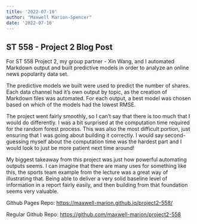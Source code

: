 ```yaml
---
title: '2022-07-10'
author: "Maxwell Marion-Spencer"
date: '2022-07-10'
---
```


## ST 558 - Project 2 Blog Post

For ST 558 Project 2, my group partner - Xin Wang, and I automated Markdown output and built predictive models in order to analyze an online news popularity data set.

The predictive models we built were used to predict the number of shares. Each data channel had it's own output by topic, as the creation of Markdown files was automated. For each output, a best model was chosen based on which of the models had the lowest RMSE. 

The project went fairly smoothly, so I can't say that there is too much that I would do differently. I was a bit surprised at the computation time required for the random forest process. This was also the most difficult portion, just ensuring that I was going about building it correctly. I would say second-guessing myself about the computation time was the hardest part and I would look to just be more patient next time around!

My biggest takeaway from this project was just how powerful automating  outputs seems. I can imagine that there are many uses for something like this, the sports team example from the lecture was a great way of illustrating that. Being able to deliver a very solid baseline level of information in a report fairly easily, and then building from that foundation seems very valuable. 



Github Pages Repo: [https://maxwell-marion.github.io/project2-558/](https://maxwell-marion.github.io/project2-558/)

Regular Github Repo: [https://github.com/maxwell-marion/project2-558](https://github.com/maxwell-marion/project2-558)